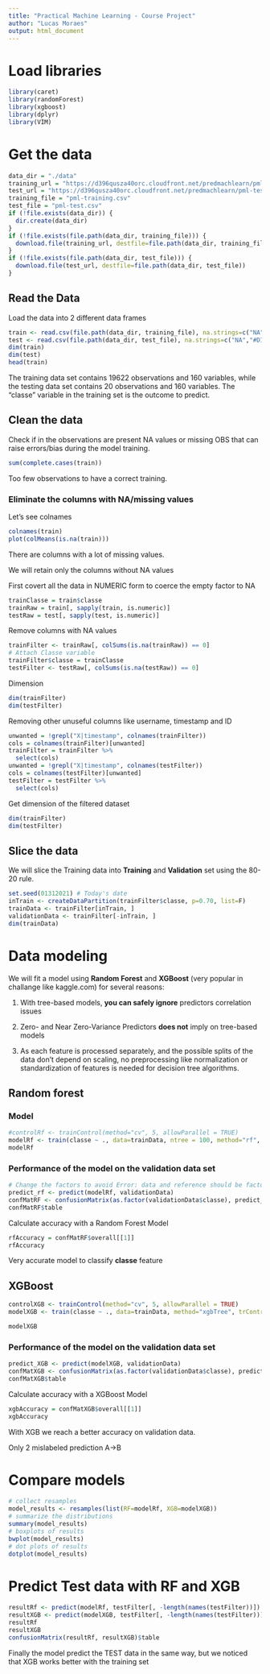 ```yaml
---
title: "Practical Machine Learning - Course Project"
author: "Lucas Moraes"
output: html_document
---
```


# Load libraries

```r
library(caret)
library(randomForest)
library(xgboost)
library(dplyr)
library(VIM)
```


# Get the data

```r
data_dir = "./data"
training_url = "https://d396qusza40orc.cloudfront.net/predmachlearn/pml-training.csv"
test_url = "https://d396qusza40orc.cloudfront.net/predmachlearn/pml-testing.csv"
training_file = "pml-training.csv"
test_file = "pml-test.csv"
if (!file.exists(data_dir)) {
  dir.create(data_dir)
}
if (!file.exists(file.path(data_dir, training_file))) {
  download.file(training_url, destfile=file.path(data_dir, training_file))
}
if (!file.exists(file.path(data_dir, test_file))) {
  download.file(test_url, destfile=file.path(data_dir, test_file))
}
```

## Read the Data

Load the data into 2 different data frames

```r
train <- read.csv(file.path(data_dir, training_file), na.strings=c("NA","#DIV/0!", ""), stringsAsFactors = F)
test <- read.csv(file.path(data_dir, test_file), na.strings=c("NA","#DIV/0!", ""))
dim(train)
dim(test)
head(train)
```

The training data set contains 19622 observations and 160 variables, while the testing data set contains 20 observations and 160 variables. The "classe" variable in the training set is the outcome to predict. 

## Clean the data

Check if in the observations are present NA values or missing OBS that can raise errors/bias during the model training.

```r
sum(complete.cases(train))
```

Too few observations to have a correct training.

### Eliminate the columns with NA/missing values

Let's see colnames

```r
colnames(train)
plot(colMeans(is.na(train)))
```

There are columns with a lot of missing values.

We will retain only the columns without NA values

First covert all the data in NUMERIC form to coerce the empty factor to NA

```r
trainClasse = train$classe
trainRaw = train[, sapply(train, is.numeric)]
testRaw = test[, sapply(test, is.numeric)]
```

Remove columns with NA values

```r
trainFilter <- trainRaw[, colSums(is.na(trainRaw)) == 0]
# Attach Classe variable
trainFilter$classe = trainClasse
testFilter <- testRaw[, colSums(is.na(testRaw)) == 0]
```

Dimension

```r
dim(trainFilter)
dim(testFilter)
```

Removing other unuseful columns like username, timestamp and ID

```r
unwanted = !grepl("X|timestamp", colnames(trainFilter))
cols = colnames(trainFilter)[unwanted]
trainFilter = trainFilter %>%
  select(cols)
unwanted = !grepl("X|timestamp", colnames(testFilter))
cols = colnames(testFilter)[unwanted]
testFilter = testFilter %>%
  select(cols)
```

Get dimension of the filtered dataset

```r
dim(trainFilter)
dim(testFilter)
```

## Slice the data

We will slice the Training data into **Training** and **Validation** set using the 80-20 rule.

```r
set.seed(01312021) # Today's date
inTrain <- createDataPartition(trainFilter$classe, p=0.70, list=F)
trainData <- trainFilter[inTrain, ]
validationData <- trainFilter[-inTrain, ]
dim(trainData)
```

# Data modeling

We will fit a model using **Random Forest** and **XGBoost** (very popular in challange like kaggle.com) for several reasons:

1. With tree-based models, **you can safely ignore** predictors correlation issues

2. Zero- and Near Zero-Variance Predictors **does not** imply on tree-based models

3. As each feature is processed separately, and the possible splits of the data don’t depend on scaling, no preprocessing like normalization or standardization of features is needed for decision tree algorithms.

## Random forest

### Model

```r
#controlRf <- trainControl(method="cv", 5, allowParallel = TRUE)
modelRf <- train(classe ~ ., data=trainData, ntree = 100, method="rf", trControl = trainControl(method = "cv", number = 5,allowParallel = TRUE))
modelRf
```

### Performance of the model on the validation data set

```r
# Change the factors to avoid Error: data and reference should be factors with the same levels.
predict_rf <- predict(modelRf, validationData)
confMatRF <- confusionMatrix(as.factor(validationData$classe), predict_rf)
confMatRF$table
```

Calculate accuracy with a Random Forest Model
```r
rfAccuracy = confMatRF$overall[[1]]
rfAccuracy
```


Very accurate model to classify **classe** feature

## XGBoost

```r
controlXGB <- trainControl(method="cv", 5, allowParallel = TRUE)
modelXGB <- train(classe ~ ., data=trainData, method="xgbTree", trControl=controlXGB)
```

```r
modelXGB
```

### Performance of the model on the validation data set

```r
predict_XGB <- predict(modelXGB, validationData)
confMatXGB <- confusionMatrix(as.factor(validationData$classe), predict_XGB)
confMatXGB$table
```

Calculate accuracy with a XGBoost Model
```r
xgbAccuracy = confMatXGB$overall[[1]]
xgbAccuracy
```


With XGB we reach a better accuracy on validation data.

Only 2 mislabeled prediction A->B

# Compare models

```r
# collect resamples
model_results <- resamples(list(RF=modelRf, XGB=modelXGB))
# summarize the distributions
summary(model_results)
# boxplots of results
bwplot(model_results)
# dot plots of results
dotplot(model_results)
```

# Predict Test data with RF and XGB

```r
resultRf <- predict(modelRf, testFilter[, -length(names(testFilter))])
resultXGB <- predict(modelXGB, testFilter[, -length(names(testFilter))])
resultRf
resultXGB
confusionMatrix(resultRf, resultXGB)$table
```


Finally the model predict the TEST data in the same way, but we noticed that XGB works better with the training set
